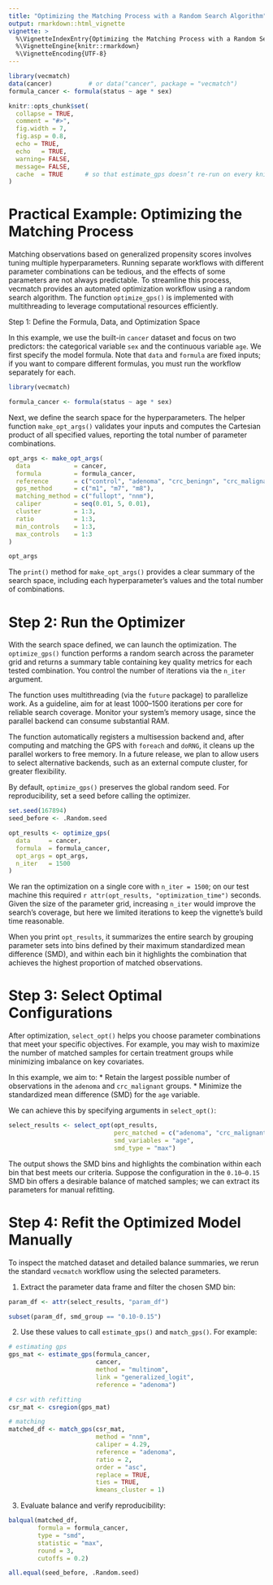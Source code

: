 ```yaml
---
title: "Optimizing the Matching Process with a Random Search Algorithm"
output: rmarkdown::html_vignette
vignette: >
  %\VignetteIndexEntry{Optimizing the Matching Process with a Random Search Algorithm}
  %\VignetteEngine{knitr::rmarkdown}
  %\VignetteEncoding{UTF-8}
---
```


```r
library(vecmatch)
data(cancer)          # or data("cancer", package = "vecmatch")
formula_cancer <- formula(status ~ age * sex)

knitr::opts_chunk$set(
  collapse = TRUE,
  comment = "#>",
  fig.width = 7,
  fig.asp = 0.8,
  echo = TRUE,
  echo   = TRUE,
  warning= FALSE,
  message= FALSE,
  cache  = TRUE      # so that estimate_gps doesn’t re-run on every knit
)
```

# Practical Example: Optimizing the Matching Process
Matching observations based on generalized propensity scores involves tuning
multiple hyperparameters. Running separate workflows with different parameter
combinations can be tedious, and the effects of some parameters are not always
predictable. To streamline this process, vecmatch provides an automated
optimization workflow using a random search algorithm. The function
`optimize_gps()` is implemented with multithreading to leverage computational
resources efficiently.

Step 1: Define the Formula, Data, and Optimization Space

In this example, we use the built-in `cancer` dataset and focus on two
predictors: the categorical variable `sex` and the continuous variable `age`. We
first specify the model formula. Note that `data` and `formula` are fixed
inputs; if you want to compare different formulas, you must run the workflow
separately for each.

```r
library(vecmatch)

formula_cancer <- formula(status ~ age * sex)
```

Next, we define the search space for the hyperparameters. The helper function
`make_opt_args()` validates your inputs and computes the Cartesian product of
all specified values, reporting the total number of parameter combinations.

```r
opt_args <- make_opt_args(
  data            = cancer,
  formula         = formula_cancer,
  reference       = c("control", "adenoma", "crc_beningn", "crc_malignant"),
  gps_method      = c("m1", "m7", "m8"),
  matching_method = c("fullopt", "nnm"),
  caliper         = seq(0.01, 5, 0.01),
  cluster         = 1:3,
  ratio           = 1:3,
  min_controls    = 1:3,
  max_controls    = 1:3
)

opt_args
```

The `print()` method for `make_opt_args()` provides a clear summary of the
search space, including each hyperparameter’s values and the total number of
combinations.

# Step 2: Run the Optimizer
With the search space defined, we can launch the optimization. The
`optimize_gps()` function performs a random search across the parameter grid and
returns a summary table containing key quality metrics for each tested
combination. You control the number of iterations via the `n_iter` argument.

The function uses multithreading (via the `future` package) to parallelize work.
As a guideline, aim for at least 1000–1500 iterations per core for reliable
search coverage. Monitor your system’s memory usage, since the parallel backend
can consume substantial RAM.

The function automatically registers a multisession backend and, after computing
and matching the GPS with `foreach` and `doRNG`, it cleans up the parallel
workers to free memory. In a future release, we plan to allow users to select
alternative backends, such as an external compute cluster, for greater
flexibility.

By default, `optimize_gps()` preserves the global random seed. For
reproducibility, set a seed before calling the optimizer.

```r
set.seed(167894)
seed_before <- .Random.seed

opt_results <- optimize_gps(
  data     = cancer,
  formula  = formula_cancer,
  opt_args = opt_args,
  n_iter   = 1500
)
```

We ran the optimization on a single core with `n_iter = 1500`; on our test
machine this required `r attr(opt_results, "optimization_time")` seconds. Given
the size of the parameter grid, increasing `n_iter` would improve the search’s
coverage, but here we limited iterations to keep the vignette’s build time
reasonable.

When you print `opt_results`, it summarizes the entire search by grouping
parameter sets into bins defined by their maximum standardized mean difference
(SMD), and within each bin it highlights the combination that achieves the
highest proportion of matched observations.

# Step 3: Select Optimal Configurations
After optimization, `select_opt()` helps you choose parameter combinations that
meet your specific objectives. For example, you may wish to maximize the number
of matched samples for certain treatment groups while minimizing imbalance on
key covariates.

In this example, we aim to:
  * Retain the largest possible number of observations in the `adenoma` and `crc_malignant` groups.
  * Minimize the standardized mean difference (SMD) for the `age` variable.

We can achieve this by specifying arguments in `select_opt()`:

```r
select_results <- select_opt(opt_results,
                             perc_matched = c("adenoma", "crc_malignant"),
                             smd_variables = "age",
                             smd_type = "max")

```
The output shows the SMD bins and highlights the combination within each bin
that best meets our criteria. Suppose the configuration in the `0.10–0.15` SMD
bin offers a desirable balance of matched samples; we can extract its parameters
for manual refitting.

# Step 4: Refit the Optimized Model Manually
To inspect the matched dataset and detailed balance summaries, we rerun the
standard `vecmatch` workflow using the selected parameters.

1. Extract the parameter data frame and filter the chosen SMD bin:

```r
param_df <- attr(select_results, "param_df")

subset(param_df, smd_group == "0.10-0.15")
```

2. Use these values to call `estimate_gps()` and `match_gps()`. For example:

```r
# estimating gps
gps_mat <- estimate_gps(formula_cancer,
                        cancer,
                        method = "multinom",
                        link = "generalized_logit",
                        reference = "adenoma")
```

```r
# csr with refitting
csr_mat <- csregion(gps_mat)

# matching
matched_df <- match_gps(csr_mat,
                        method = "nnm",
                        caliper = 4.29,
                        reference = "adenoma",
                        ratio = 2,
                        order = "asc",
                        replace = TRUE,
                        ties = TRUE,
                        kmeans_cluster = 1)
```

3. Evaluate balance and verify reproducibility:
```r
balqual(matched_df,
        formula = formula_cancer,
        type = "smd",
        statistic = "max", 
        round = 3,
        cutoffs = 0.2)

all.equal(seed_before, .Random.seed)
```

